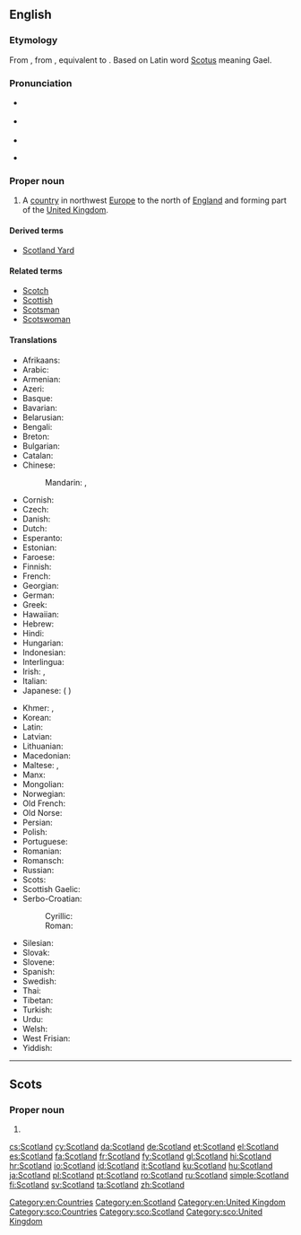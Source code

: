 ==English==
{{wikipedia}}

===Etymology===
From {{etyl|enm|en}}, from {{etyl|ang|en}} {{term|Scotland||Ireland", later also "Scotland|lit=land of the Scots|lang=ang}}, equivalent to {{compound|Scot|land|lang=en|nocat=1}}. Based on Latin word [[Scotus]] meaning Gael.

===Pronunciation===
* {{a|UK}} {{IPA|/ˈskɒt.lənd/}}
* {{a|US}} {{IPA|/ˈskɑt.lənd/}}
* {{audio|en-us-Scotland.ogg|Audio (US)}}
* {{a|Scotland}} {{IPA|/ˈskɔʔ.lənd/}}

===Proper noun===
{{en-proper noun}}

# A [[country]] in northwest [[Europe]] to the north of [[England]] and forming part of the [[United Kingdom]].

====Derived terms====
* [[Scotland Yard]]

====Related terms====
* [[Scotch]]
* [[Scottish]]
* [[Scotsman]]
* [[Scotswoman]]

====Translations====
{{trans-top|country in northwest Europe to the north of England}}
* Afrikaans: {{t-|af|Skotland}}
* Arabic: {{t-|ar|إسكتلندا|f|tr='iskutlanda}}
* Armenian: {{t-|hy|Շոտլանդիա|tr=Šotlandia}}
* Azeri: {{t+|az|Şotlandiya}}
* Basque: {{t+|eu|Eskozia}}
* Bavarian: {{tø|bar|Schottland}}
* Belarusian: {{t-|be|Шатландыя|f|tr=Šatlándyja}}
* Bengali: {{t-|bn|স্কটল্যান্ড|tr=skaṭlyānḍa|sc=Beng}}
* Breton: {{t+|br|Bro-Skos}}
* Bulgarian: {{t-|bg|Шотландия|f|tr=Šotlándija}}
* Catalan: {{t-|ca|Escòcia|f}}
* Chinese:
*: Mandarin: {{t|cmn|蘇格蘭|sc=Hani}}, {{t-|cmn|苏格兰|tr=Sūgélán|sc=Hani}}
* Cornish: {{t-|kw|Alban}}
* Czech: {{t+|cs|Skotsko}}
* Danish: {{t+|da|Skotland}}
* Dutch: {{t+|nl|Schotland}}
* Esperanto: {{t-|eo|Skotlando}}
* Estonian: {{t+|et|Šotimaa}}
* Faroese: {{t-|fo|Skotland|n}}
* Finnish: {{t+|fi|Skotlanti}}
* French: {{t+|fr|Écosse|f}}
* Georgian: {{t-|ka|შოტლანდია|tr=šotʼlandia|sc=Geor}}
* German: {{t+|de|Schottland|n}}
* Greek: {{t+|el|Σκωτία|f|tr=Skotía}}
* Hawaiian: {{tø|haw|Kekokia}}
* Hebrew: {{t-|he|סקוטלנד|m|tr=skótland}}
* Hindi: {{t-|hi|स्कॉटलैंड|tr=skoṭlaiṇḍ}}
* Hungarian: {{t+|hu|Skócia}}
* Indonesian: {{t-|id|Skotlandia}}
* Interlingua: {{t-|ia|Scotia}}
* Irish: {{t-|ga|Albain|f}}, {{t-|ga|Alba}}
* Italian: {{t+|it|Scozia|f}}
* Japanese: {{t+|ja|スコットランド|tr=Sukottorándo}} ({{qualifier|obsolete}} {{t-|ja|蘇格蘭}})
{{trans-mid}}
* Khmer: {{t-|km|ប្រទេសស្កុត|sc=Khmr|tr=prɑteih skot}}, {{t-|km|ស្កុតលែនដ៍|sc=Khmr|tr=skotlɛɛn}}
* Korean: {{t-|ko|스코틀랜드|tr=Seukoteullaendeu|sc=Hang}}
* Latin: {{t-|la|Caledonia|f}}
* Latvian: {{t-|lv|Skotija|f}}
* Lithuanian: {{t+|lt|Škotija|f}}
* Macedonian: {{t+|mk|Шкотска|f|tr=Škótska}}
* Maltese: {{t-|mt|Skozja}}, {{t-|mt|l-Iskozja}}
* Manx: {{t-|gv|Albey}}
* Mongolian: {{t-|mn|Шотланд|tr=Šotlánd|sc=Cyrl}}
* Norwegian: {{t+|no|Skottland}}
* Old French: {{tø|fro|Escoce|f}}
* Old Norse: {{tø|non|Skotland|n}}
* Persian: {{t+|fa|اسکاتلند|tr=Eskâtland}}
* Polish: {{t+|pl|Szkocja|f}}
* Portuguese: {{t+|pt|Escócia|f}}
* Romanian: {{t-|ro|Scoția|f}}
* Romansch: {{t-|rm|Scozia|f}}
* Russian: {{t+|ru|Шотландия|f|tr=Šotlándija}}
* Scots: {{tø|sco|Scotland}}
* Scottish Gaelic: {{t-|gd|Alba|f}}
* Serbo-Croatian:
*: Cyrillic: {{t-|sh|Шко̏тска|f|sc=Cyrl}}
*: Roman: {{t-|sh|Škȍtskā|f}}
* Silesian: {{tø|szl|Szkocyjo|f}}
* Slovak: {{t-|sk|Škótsko|n}}
* Slovene: {{t-|sl|Škótska|f}}
* Spanish: {{t+|es|Escocia|f}}
* Swedish: {{t+|sv|Skottland}}
* Thai: {{t-|th|สกอตแลนด์|tr=sòk-òt-laen}}
* Tibetan: {{t-|bo|སུའུ་ཀེ་ལན་|tr=su ke len|sc=Tibt}}
* Turkish: {{t+|tr|İskoçya}}
* Urdu: {{t-|ur|اسکاچستان}}
* Welsh: {{t-|cy|Alban|f|alt=Yr Alban}}
* West Frisian: {{t+|fy|Skotlân}}
* Yiddish: {{t-|yi|שאָטלאַנד|tr=shotland}}
{{trans-bottom}}

[[Category:en:Countries]]
[[Category:en:Scotland]]
[[Category:en:United Kingdom]]

----

==Scots==
{{wikipedia|lang=sco}}

===Proper noun===
{{sco-proper noun}}

# {{l|en|Scotland}}

[[Category:sco:Countries]]
[[Category:sco:Scotland]]
[[Category:sco:United Kingdom]]

[[cs:Scotland]]
[[cy:Scotland]]
[[da:Scotland]]
[[de:Scotland]]
[[et:Scotland]]
[[el:Scotland]]
[[es:Scotland]]
[[fa:Scotland]]
[[fr:Scotland]]
[[fy:Scotland]]
[[gl:Scotland]]
[[hi:Scotland]]
[[hr:Scotland]]
[[io:Scotland]]
[[id:Scotland]]
[[it:Scotland]]
[[ku:Scotland]]
[[hu:Scotland]]
[[ja:Scotland]]
[[pl:Scotland]]
[[pt:Scotland]]
[[ro:Scotland]]
[[ru:Scotland]]
[[simple:Scotland]]
[[fi:Scotland]]
[[sv:Scotland]]
[[ta:Scotland]]
[[zh:Scotland]]